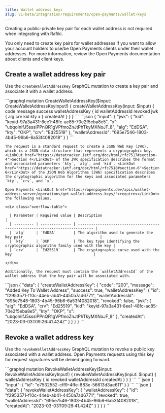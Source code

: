 ```yaml
---
title: Wallet address keys
slug: v1-beta/integration/requirements/open-payments/wallet-keys
---
```



Creating a public-private key pair for each wallet address is not required when integrating with Rafiki.

You only need to create key pairs for wallet addresses if you want to allow your account holders to use/be Open Payments clients under their wallet addresses. For more information, review the Open Payments documentation about <LinkOut href="https://openpayments.dev/resources/glossary/#client">clients</LinkOut> and <LinkOut href="https://openpayments.dev/identity/client-keys/">client keys</LinkOut>.

## Create a wallet address key pair

Use the `createWalletAddressKey` GraphQL mutation to create a key pair and associate it with a wallet address.

<Tabs>
  <TabItem label="Operation">
    ```graphql
    mutation CreateWalletAddressKey($input: CreateWalletAddressKeyInput!) {
      createWalletAddressKey(input: $input) {
        code
        message
        success
        walletAddressKey {
          id
          walletAddressId
          revoked
          jwk {
            alg
            crv
            kid
            kty
            x
          }
          createdAt
        }
      }
    }
    ```
  </TabItem>

  <TabItem label="Variables">
    ```json
    {
      "input": {
        "jwk": {
          "kid": "keyid-97a3a431-8ee1-48fc-ac85-70e2f5eba8e5",
          "x": "ubqoInifJ5sssIPPnQR1gVPfmoZnJtPhTkyMXNoJF_8",
          "alg": "EdDSA",
          "kty": "OKP",
          "crv": "Ed25519"
        },
        "walletAddressId": "695e7546-1803-4b45-96b6-6a53f4082018"
      }
    }
    ```

    The request is a standard request to create a JSON Web Key (JWK), which is a JSON data structure that represents a cryptographic key. <LinkOut href="https://datatracker.ietf.org/doc/html/rfc7517#section-4">Section 4</LinkOut> of the JWK specification describes the format and associated parameters `kty`, `alg`, and `kid`. <LinkOut href="https://datatracker.ietf.org/doc/html/rfc7518#section-6">Section 6</LinkOut> of the JSON Web Algorithms (JWA) specification describes the cryptographic algorithm for the keys and associated parameters `kty`, `crv`, and `x`.

    Open Payments <LinkOut href="https://openpayments.dev/apis/wallet-address-server/operations/get-wallet-address-keys/">requires</LinkOut> the following values.

    <div class="overflow-table">

      | Parameter | Required value | Description                                                                   |
      | --------- | -------------- | ----------------------------------------------------------------------------- |
      | `alg`     | `EdDSA`        | The algorithm used to generate the key pair                                   |
      | `kty`     | `OKP`          | The key type identifying the cryptographic algorithm family used with the key |
      | `crv`     | `Ed25519`      | The cryptographic curve used with the key                                     |

    </div>

    Additionally, the request must contain the `walletAddressId` of the wallet address that the key pair will be associated with.

  </TabItem>

  <TabItem label="Response">
    ```json
    {
      "data": {
        "createWalletAddressKey": {
          "code": "200",
          "message": "Added Key To Wallet Address",
          "success": true,
          "walletAddressKey": {
            "id": "f2953571-f10c-44eb-ab41-4450a7ad6771",
            "walletAddressId": "695e7546-1803-4b45-96b6-6a53f4082018",
            "revoked": false,
            "jwk": {
              "alg": "EdDSA",
              "crv": "Ed25519",
              "kid": "keyid-97a3a431-8ee1-48fc-ac85-70e2f5eba8e5",
              "kty": "OKP",
              "x": "ubqoInifJ5sssIPPnQR1gVPfmoZnJtPhTkyMXNoJF_8"
            },
            "createdAt": "2023-03-03T09:26:41.424Z"
          }
        }
      }
    }
    ```
  </TabItem>
</Tabs>

## Revoke a wallet address key

Use the `revokeWalletAddressKey` GraphQL mutation to revoke a public key associated with a wallet address. Open Payments requests using this key for request signatures will be denied going forward.

<Tabs>
  <TabItem label="Operation">
    ```graphql
    mutation RevokeWalletAddressKey($input: RevokeWalletAddressKeyInput!) {
      revokeWalletAddressKey(input: $input) {
        walletAddressKey {
          id
          revoked
          walletAddressId
          createdAt
        }
      }
    }
    ```
  </TabItem>

  <TabItem label="Variables">
    ```json
    {
      "input": {
        "id": "e7532552-cff9-4ffe-883e-56613d3ae611"
      }
    }
    ```
  </TabItem>

  <TabItem label="Response">
    ```json
    {
      "data": {
        "revokeWalletAddressKey": {
          "walletAddressKey": {
            "id": "f2953571-f10c-44eb-ab41-4450a7ad6771",
            "revoked": true,
            "walletAddressId": "695e7546-1803-4b45-96b6-6a53f4082018",
            "createdAt": "2023-03-03T09:26:41.424Z"
          }
        }
      }
    }
    ```
  </TabItem>
</Tabs>
